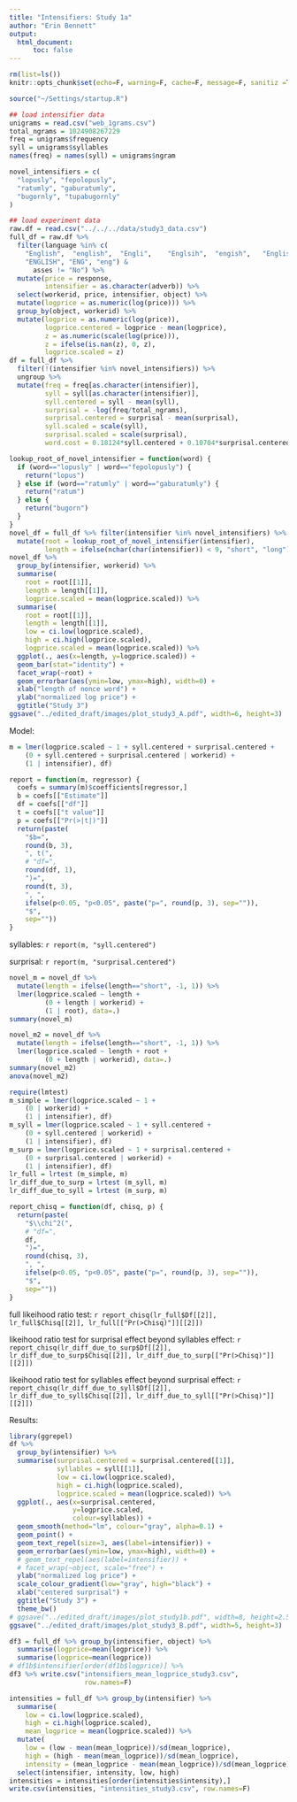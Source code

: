 ```yaml
---
title: "Intensifiers: Study 1a"
author: "Erin Bennett"
output: 
  html_document:
      toc: false
---
```


```r
rm(list=ls())
knitr::opts_chunk$set(echo=F, warning=F, cache=F, message=F, sanitiz =T, fig.width = 5, fig.height = 3)
```

```r
source("~/Settings/startup.R")
```

```r
## load intensifier data
unigrams = read.csv("web_1grams.csv")
total_ngrams = 1024908267229
freq = unigrams$frequency
syll = unigrams$syllables
names(freq) = names(syll) = unigrams$ngram

novel_intensifiers = c(
  "lopusly", "fepolopusly",
  "ratumly", "gaburatumly",
  "bugornly", "tupabugornly"
)

## load experiment data
raw.df = read.csv("../../../data/study3_data.csv")
full_df = raw.df %>%
  filter(language %in% c(
    "English",  "english",  "Engli",    "Englsih",  "engish",   "English ",
    "ENGLISH", "ENG", "eng") &
      asses != "No") %>%
  mutate(price = response,
         intensifier = as.character(adverb)) %>%
  select(workerid, price, intensifier, object) %>%
  mutate(logprice = as.numeric(log(price))) %>%
  group_by(object, workerid) %>%
  mutate(logprice = as.numeric(log(price)),
         logprice.centered = logprice - mean(logprice),
         z = as.numeric(scale(log(price))),
         z = ifelse(is.nan(z), 0, z),
         logprice.scaled = z)
df = full_df %>%
  filter(!(intensifier %in% novel_intensifiers)) %>%
  ungroup %>%
  mutate(freq = freq[as.character(intensifier)],
         syll = syll[as.character(intensifier)],
         syll.centered = syll - mean(syll),
         surprisal = -log(freq/total_ngrams),
         surprisal.centered = surprisal - mean(surprisal),
         syll.scaled = scale(syll),
         surprisal.scaled = scale(surprisal),
         word.cost = 0.18124*syll.centered + 0.10704*surprisal.centered)
```

```r
lookup_root_of_novel_intensifier = function(word) {
  if (word=="lopusly" | word=="fepolopusly") {
    return("lopus")
  } else if (word=="ratumly" | word=="gaburatumly") {
    return("ratum")
  } else {
    return("bugorn")
  }
}
novel_df = full_df %>% filter(intensifier %in% novel_intensifiers) %>%
  mutate(root = lookup_root_of_novel_intensifier(intensifier),
         length = ifelse(nchar(char(intensifier)) < 9, "short", "long"))
novel_df %>%
  group_by(intensifier, workerid) %>%
  summarise(
    root = root[[1]],
    length = length[[1]],
    logprice.scaled = mean(logprice.scaled)) %>%
  summarise(
    root = root[[1]],
    length = length[[1]],
    low = ci.low(logprice.scaled),
    high = ci.high(logprice.scaled),
    logprice.scaled = mean(logprice.scaled)) %>%
  ggplot(., aes(x=length, y=logprice.scaled)) +
  geom_bar(stat="identity") +
  facet_wrap(~root) +
  geom_errorbar(aes(ymin=low, ymax=high), width=0) +
  xlab("length of nonce word") +
  ylab("normalized log price") +
  ggtitle("Study 3")
ggsave("../edited_draft/images/plot_study3_A.pdf", width=6, height=3)
```



Model:

```r
m = lmer(logprice.scaled ~ 1 + syll.centered + surprisal.centered +
    (0 + syll.centered + surprisal.centered | workerid) +
    (1 | intensifier), df)
```

```r
report = function(m, regressor) {
  coefs = summary(m)$coefficients[regressor,]
  b = coefs[["Estimate"]]
  df = coefs[["df"]]
  t = coefs[["t value"]]
  p = coefs[["Pr(>|t|)"]]
  return(paste(
    "$b=",
    round(b, 3),
    ", t(",
    # "df=",
    round(df, 1),
    ")=",
    round(t, 3),
    ", ",
    ifelse(p<0.05, "p<0.05", paste("p=", round(p, 3), sep="")),
    "$",
    sep=""))
}
```

syllables: `r report(m, "syll.centered")`

surprisal: `r report(m, "surprisal.centered")`

```r
novel_m = novel_df %>%
  mutate(length = ifelse(length=="short", -1, 1)) %>%
  lmer(logprice.scaled ~ length +
         (0 + length | workerid) +
         (1 | root), data=.)
summary(novel_m)
```

```r
novel_m2 = novel_df %>%
  mutate(length = ifelse(length=="short", -1, 1)) %>%
  lmer(logprice.scaled ~ length + root +
         (0 + length | workerid), data=.)
summary(novel_m2)
anova(novel_m2)
```

```r
require(lmtest)
m_simple = lmer(logprice.scaled ~ 1 +
    (0 | workerid) +
    (1 | intensifier), df)
m_syll = lmer(logprice.scaled ~ 1 + syll.centered +
    (0 + syll.centered | workerid) +
    (1 | intensifier), df)
m_surp = lmer(logprice.scaled ~ 1 + surprisal.centered +
    (0 + surprisal.centered | workerid) +
    (1 | intensifier), df)
lr_full = lrtest (m_simple, m)
lr_diff_due_to_surp = lrtest (m_syll, m)
lr_diff_due_to_syll = lrtest (m_surp, m)
```

```r
report_chisq = function(df, chisq, p) {
  return(paste(
    "$\\chi^2(",
    # "df=",
    df,
    ")=",
    round(chisq, 3),
    ", ",
    ifelse(p<0.05, "p<0.05", paste("p=", round(p, 3), sep="")),
    "$",
    sep=""))
}
```


full likeihood ratio test: `r report_chisq(lr_full$Df[[2]], lr_full$Chisq[[2]], lr_full[["Pr(>Chisq)"]][[2]])`

likeihood ratio test for surprisal effect beyond syllables effect: `r report_chisq(lr_diff_due_to_surp$Df[[2]], lr_diff_due_to_surp$Chisq[[2]], lr_diff_due_to_surp[["Pr(>Chisq)"]][[2]])`

likeihood ratio test for syllables effect beyond surprisal effect: `r report_chisq(lr_diff_due_to_syll$Df[[2]], lr_diff_due_to_syll$Chisq[[2]], lr_diff_due_to_syll[["Pr(>Chisq)"]][[2]])`

Results:

```r
library(ggrepel)
df %>%
  group_by(intensifier) %>%
  summarise(surprisal.centered = surprisal.centered[[1]],
            syllables = syll[[1]],
            low = ci.low(logprice.scaled),
            high = ci.high(logprice.scaled),
            logprice.scaled = mean(logprice.scaled)) %>%
  ggplot(., aes(x=surprisal.centered,
                y=logprice.scaled,
                colour=syllables)) +
  geom_smooth(method="lm", colour="gray", alpha=0.1) +
  geom_point() +
  geom_text_repel(size=3, aes(label=intensifier)) +
  geom_errorbar(aes(ymin=low, ymax=high), width=0) +
  # geom_text_repel(aes(label=intensifier)) +
  # facet_wrap(~object, scale="free") +
  ylab("normalized log price") +
  scale_colour_gradient(low="gray", high="black") +
  xlab("centered surprisal") +
  ggtitle("Study 3") +
  theme_bw()
# ggsave("../edited_draft/images/plot_study1b.pdf", width=8, height=2.5)
ggsave("../edited_draft/images/plot_study3_B.pdf", width=5, height=3)
```

```r
df3 = full_df %>% group_by(intensifier, object) %>%
  summarise(logprice=mean(logprice)) %>%
  summarise(logprice=mean(logprice))
# df1b$intensifier[order(df1b$logprice)] %>%
df3 %>% write.csv("intensifiers_mean_logprice_study3.csv",
                   row.names=F)
```

```r
intensities = full_df %>% group_by(intensifier) %>%
  summarise(
    low = ci.low(logprice.scaled),
    high = ci.high(logprice.scaled),
    mean_logprice = mean(logprice.scaled)) %>%
  mutate(
    low = (low - mean(mean_logprice))/sd(mean_logprice),
    high = (high - mean(mean_logprice))/sd(mean_logprice),
    intensity = (mean_logprice - mean(mean_logprice))/sd(mean_logprice)) %>%
  select(intensifier, intensity, low, high)
intensities = intensities[order(intensities$intensity),]
write.csv(intensities, "intensities_study3.csv", row.names=F)
```